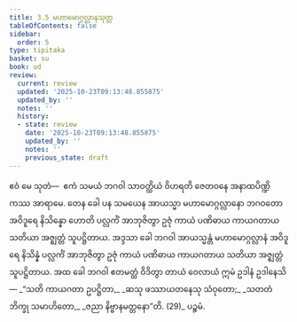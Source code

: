 ```yaml
---
title: 3.5 မဟာမောဂ္ဂလ္လာနသုတ္တ
tableOfContents: false
sidebar:
  order: 5
type: tipitaka
basket: su
book: ud
review:
  current: review
  updated: '2025-10-23T09:13:48.855875'
  updated_by: ''
  notes: ''
  history:
  - state: review
    date: '2025-10-23T09:13:48.855875'
    updated_by: ''
    notes: ''
    previous_state: draft
---
```



<ReviewStatus review={frontmatter.review} showDetails={true} />

<HypothesisAnnotation frontmatter={frontmatter} />

<DynamicBreadcrumb />

<Division number="25" book="ud" e="ch" v="18" p="108">

<Paragraph number="199" book="ud">
ဧဝံ မေ သုတံ—  ဧကံ သမယံ ဘဂဝါ သာဝတ္ထိယံ ဝိဟရတိ ဇေတဝနေ အနာထပိဏ္ဍိကဿ အာရာမေ. တေန ခေါ ပန သမယေန အာယသ္မာ မဟာမောဂ္ဂလ္လာနော ဘဂဝတော အဝိဒူရေ နိသိန္နော ဟောတိ ပလ္လင်္ကံ အာဘုဇိတွာ ဥဇုံ ကာယံ ပဏိဓာယ ကာယဂတာယ သတိယာ အဇ္ဈတ္တံ သူပဋ္ဌိတာယ. အဒ္ဒသာ ခေါ ဘဂဝါ အာယသ္မန္တံ မဟာမောဂ္ဂလ္လာနံ အဝိဒူရေ နိသိန္နံ ပလ္လင်္ကံ အာဘုဇိတွာ ဥဇုံ ကာယံ ပဏိဓာယ ကာယဂတာယ သတိယာ အဇ္ဈတ္တံ သူပဋ္ဌိတာယ.
</Paragraph>

<Paragraph number="200" book="ud">
အထ ခေါ ဘဂဝါ ဧတမတ္ထံ ဝိဒိတွာ တာယံ ဝေလာယံ ဣမံ ဥဒါနံ ဥဒါနေသိ—
</Paragraph>

<Paragraph number="201" type="verses" book="ud">
_“သတိ ကာယဂတာ ဥပဋ္ဌိတာ,_  
_ဆသု ဖဿာယတနေသု သံဝုတော;_  
_သတတံ ဘိက္ခု သမာဟိတော,_  
_ဇညာ နိဗ္ဗာနမတ္တနော”တိ. (29)_  


</Paragraph>
</Division>

<Paragraph number="202" type="center" book="ud">
ပဉ္စမံ.
</Paragraph>